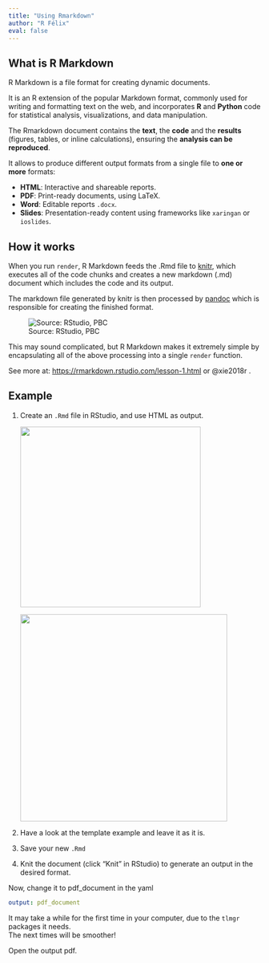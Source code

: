 ```yaml
---
title: "Using Rmarkdown"
author: "R Félix"
eval: false
---
```


## What is R Markdown

R Markdown is a file format for creating dynamic documents.

It is an R extension of the popular Markdown format, commonly used for writing and formatting text on the web, and incorporates **R** and **Python** code for statistical analysis, visualizations, and data manipulation.

The Rmarkdown document contains the **text**, the **code** and the **results** (figures, tables, or inline calculations), ensuring the **analysis can be reproduced**.

It allows to produce different output formats from a single file to **one or more** formats:

-   **HTML**: Interactive and shareable reports.
-   **PDF**: Print-ready documents, using LaTeX.
-   **Word**: Editable reports `.docx`.
-   **Slides**: Presentation-ready content using frameworks like `xaringan` or `ioslides`.

## How it works

When you run `render`, R Markdown feeds the .Rmd file to [knitr](http://yihui.name/knitr/), which executes all of the code chunks and creates a new markdown (.md) document which includes the code and its output.

The markdown file generated by knitr is then processed by [pandoc](http://pandoc.org/) which is responsible for creating the finished format.

![Source: RStudio, PBC](images/clipboard-3350666123.png)

This may sound complicated, but R Markdown makes it extremely simple by encapsulating all of the above processing into a single `render` function.

::: {.callout-tip appearance="simple"}
See more at: <https://rmarkdown.rstudio.com/lesson-1.html> or @xie2018r .
:::

## Example

1.  Create an `.Rmd` file in RStudio, and use HTML as output.

    ![](images/clipboard-1842640045.png){width="360"}

    ![](images/clipboard-2137208684.png){width="413"}

2.  Have a look at the template example and leave it as it is.

3.  Save your new `.Rmd`

4.  Knit the document (click "Knit" in RStudio) to generate an output in the desired format.

Now, change it to pdf_document in the yaml

``` yaml
output: pdf_document
```

::: {.callout-warning appearance="simple"}
It may take a while for the first time in your computer, due to the `tlmgr` packages it needs.\
The next times will be smoother!
:::

Open the output pdf.
